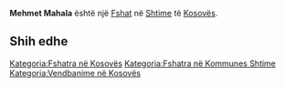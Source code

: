 {{Fshat në Kosovës
 | Emri                = Mehmet Mahala
| srp_N_name = Mehmet Mahala
| srp_N_FULL_NAME_RO = Mehmet Mahala
| srp_N_FULL_NAME_ND_RO = Mehmet Mahala
| srp_N_SORT_NAME_RG = MEHMETMAHALA
| srp_N_FULL_NAME_RG = Mehmet Mahala
| srp_N_FULL_NAME_ND_RG = Mehmet Mahala

 | Emri (Rasa dhanore) = 
 | Figura              = 
 | Shteti              = Kosovo
 | Komuna              = Shtime
 | Kodi postar         = 
 | Sipërfaqja          = 

 | Popullsia           = 

 | Regj. i popullsisë  = 
 | Dend. e popullsisë  = 
 | Faqja zyrtare       = 
 <!--- Koordinatat ----> 
 | Gjerësia            = 42.406667
 | Gjatësia            = 20.945833
 | Lartësia            = 
}}
'''Mehmet Mahala''' është një [[Fshat]] në [[Shtime]] të [[Kosovës]].

<!-- == Gjeografia == -->
<!-- == Historia == -->
<!-- == Demografia == -->
== Shih edhe ==
{{Komuna Shtime}}
{{Kosovo-Administrata-Cung}}

[[Kategoria:Fshatra në Kosovës]]
[[Kategoria:Fshatra në Kommunes Shtime]]
[[Kategoria:Vendbanime në Kosovës]]